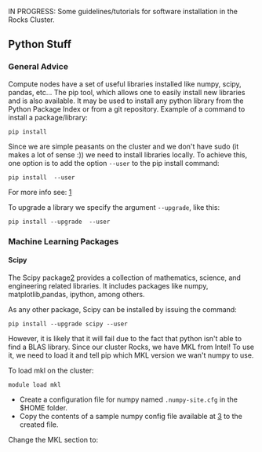 IN PROGRESS: Some guidelines/tutorials for software installation in the Rocks Cluster.

== Python Stuff ==

=== General Advice ===

Compute nodes have a set of useful libraries installed like numpy, scipy, pandas, etc...
The pip tool, which allows one to easily install new libraries and is also available. It may be used to install any python library from the Python Package Index or from a git repository.
Example of a command to install a package/library:

<code>pip install <package_name></code>
 
Since we are simple peasants on the cluster and we don't have sudo (it makes a lot of sense :)) we need to install libraries locally.
To achieve this, one option is to add the option <code>--user</code> to the pip install command:

<code>pip install <package_name> --user</code>

For more info see: [http://pip-python3.readthedocs.org/en/latest/user_guide.html#user-installs]

To upgrade a library we specify the argument <code>--upgrade</code>, like this:

<code>pip install --upgrade <package_name> --user</code>

=== Machine Learning Packages ===


==== Scipy ====

The Scipy package[https://www.scipy.org/] provides a collection of mathematics, science, and engineering related libraries. It includes packages like numpy, matplotlib,pandas, ipython, among others. 

As any other package, Scipy can be installed by issuing the command:

<code>pip install --upgrade scipy --user</code>

However, it is likely that it will fail due to the fact that python isn't able to find a BLAS library. Since our cluster Rocks, we have MKL from Intel! To use it, we need to load it and tell pip which MKL version we wan't numpy to use.

To load mkl on the cluster:

<code>module load mkl</code>

* Create a configuration file for numpy named <code>.numpy-site.cfg</code> in the $HOME folder. 
* Copy the contents of a sample numpy config file available at [https://github.com/numpy/numpy/blob/master/site.cfg.example] to the created file.

Change the MKL section to: